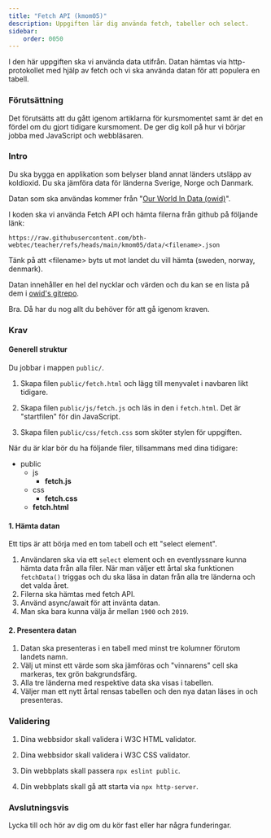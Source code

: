 ```yaml
---
title: "Fetch API (kmom05)" 
description: Uppgiften lär dig använda fetch, tabeller och select.
sidebar:
    order: 0050
---
```



I den här uppgiften ska vi använda data utifrån. Datan hämtas via http-protokollet med hjälp av fetch och vi ska använda datan för att populera en tabell.


### Förutsättning

Det förutsätts att du gått igenom artiklarna för kursmomentet samt är det en fördel om du gjort tidigare kursmoment. De ger dig koll på hur vi börjar jobba med JavaScript och webbläsaren.



### Intro

Du ska bygga en applikation som belyser bland annat länders utsläpp av koldioxid. Du ska jämföra data för länderna Sverige, Norge och Danmark. 

Datan som ska användas kommer från "[Our World In Data (owid)](https://ourworldindata.org/co2-and-other-greenhouse-gas-emissions)".

I koden ska vi använda Fetch API och hämta filerna från github på följande länk: 
```code
https://raw.githubusercontent.com/bth-webtec/teacher/refs/heads/main/kmom05/data/<filename>.json
```

Tänk på att &lt;filename&gt; byts ut mot landet du vill hämta (sweden, norway, denmark).

Datan innehåller en hel del nycklar och värden och du kan se en lista på dem i [owid's gitrepo](https://github.com/owid/co2-data/blob/master/owid-co2-codebook.csv).

Bra. Då har du nog allt du behöver för att gå igenom kraven.



### Krav


#### Generell struktur

Du jobbar i mappen `public/`. 

1. Skapa filen `public/fetch.html` och lägg till menyvalet i navbaren likt tidigare.

2. Skapa filen `public/js/fetch.js` och läs in den i `fetch.html`. Det är "startfilen" för din JavaScript.

3. Skapa filen `public/css/fetch.css` som sköter stylen för uppgiften.

När du är klar bör du ha följande filer, tillsammans med dina tidigare:

<FileTree>

- public
  - js
    - **fetch.js**
  - css
    - **fetch.css**
  - **fetch.html**

</FileTree>

#### 1. Hämta datan

Ett tips är att börja med en tom tabell och ett "select element".

1. Användaren ska via ett `select` element och en eventlyssnare kunna hämta data från alla filer. När man väljer ett årtal ska funktionen `fetchData()` triggas och du ska läsa in datan från alla tre länderna och det valda året.
2. Filerna ska hämtas med fetch API.
3. Använd async/await för att invänta datan.
4. Man ska bara kunna välja år mellan `1900` och `2019`.

#### 2. Presentera datan

1. Datan ska presenteras i en tabell med minst tre kolumner förutom landets namn.
2. Välj ut minst ett värde som ska jämföras och "vinnarens" cell ska markeras, tex grön bakgrundsfärg.
3. Alla tre länderna med respektive data ska visas i tabellen.
4. Väljer man ett nytt årtal rensas tabellen och den nya datan läses in och presenteras.

### Validering

1. Dina webbsidor skall validera i W3C HTML validator.

1. Dina webbsidor skall validera i W3C CSS validator.

1. Din webbplats skall passera `npx eslint public`.

1. Din webbplats skall gå att starta via `npx http-server`.


### Avslutningsvis

Lycka till och hör av dig om du kör fast eller har några funderingar.





